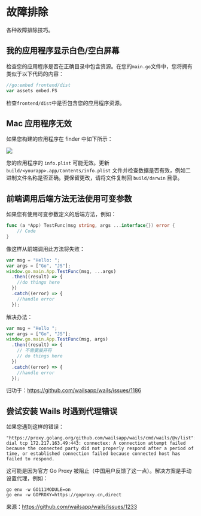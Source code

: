# 故障排除

各种故障排除技巧。

## 我的应用程序显示白色/空白屏幕

检查您的应用程序是否在正确目录中包含资源。在您的`main.go`文件中，您将拥有类似于以下代码的内容：

```go
//go:embed frontend/dist
var assets embed.FS
```

检查`frontend/dist`中是否包含您的应用程序资源。

## Mac 应用程序无效

如果您构建的应用程序在 finder 中如下所示：

<p className="text--center">
  <img src="/img/troubleshooting/invalid_mac_app.png"></img>
</p>

您的应用程序的 `info.plist` 可能无效。更新 `build/<yourapp>.app/Contents/info.plist` 文件并检查数据是否有效，例如二进制文件名称是否正确。要保留更改，请将文件复制回 `build/darwin` 目录。

## 前端调用后端方法无法使用可变参数

如果您有使用可变参数定义的后端方法，例如：

```go
func (a *App) TestFunc(msg string, args ...interface{}) error {
    // Code
}
```

像这样从前端调用此方法将失败：

```js
var msg = "Hello: ";
var args = ["Go", "JS"];
window.go.main.App.TestFunc(msg, ...args)
  .then((result) => {
    //do things here
  })
  .catch((error) => {
    //handle error
  });
```

解决办法：

```js
var msg = "Hello ";
var args = ["Go", "JS"];
window.go.main.App.TestFunc(msg, args)
  .then((result) => {
    // 不需要展开符
    // do things here
  })
  .catch((error) => {
    //handle error
  });
```

归功于：https://github.com/wailsapp/wails/issues/1186

## 尝试安装 Wails 时遇到代理错误

如果您遇到这样的错误：

```
"https://proxy.golang.org/github.com/wailsapp/wails/cmd/wails/@v/list": dial tcp 172.217.163.49:443: connectex: A connection attempt failed because the connected party did not properly respond after a period of time, or established connection failed because connected host has failed to respond.
```

这可能是因为官方 Go Proxy 被阻止（中国用户反馈了这一点）。解决方案是手动设置代理，例如：

```
go env -w GO111MODULE=on
go env -w GOPROXY=https://goproxy.cn,direct
```

来源：https://github.com/wailsapp/wails/issues/1233
